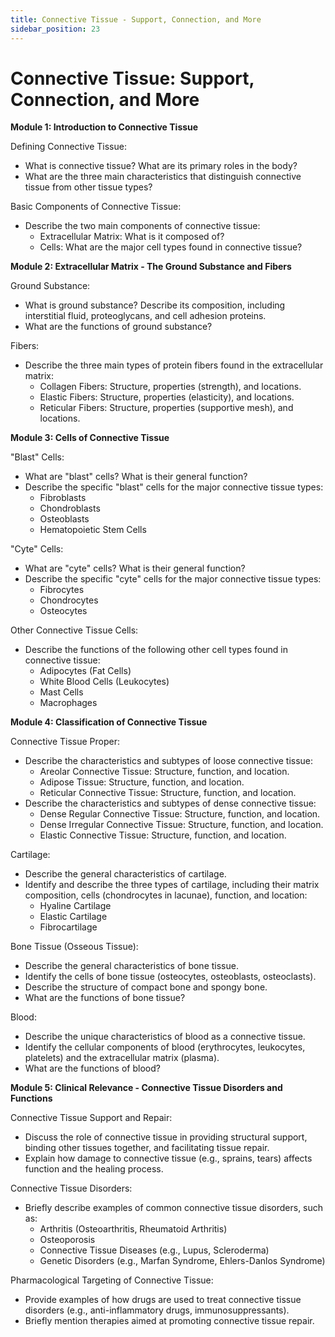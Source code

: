 ```yaml
---
title: Connective Tissue - Support, Connection, and More
sidebar_position: 23
---
```


# Connective Tissue: Support, Connection, and More

**Module 1: Introduction to Connective Tissue**

Defining Connective Tissue:
* What is connective tissue? What are its primary roles in the body?
* What are the three main characteristics that distinguish connective tissue from other tissue types?

Basic Components of Connective Tissue:
* Describe the two main components of connective tissue:
    * Extracellular Matrix: What is it composed of?
    * Cells: What are the major cell types found in connective tissue?

**Module 2: Extracellular Matrix - The Ground Substance and Fibers**

Ground Substance:
* What is ground substance? Describe its composition, including interstitial fluid, proteoglycans, and cell adhesion proteins.
* What are the functions of ground substance?

Fibers:
* Describe the three main types of protein fibers found in the extracellular matrix:
    * Collagen Fibers: Structure, properties (strength), and locations.
    * Elastic Fibers: Structure, properties (elasticity), and locations.
    * Reticular Fibers: Structure, properties (supportive mesh), and locations.

**Module 3: Cells of Connective Tissue**

"Blast" Cells:
* What are "blast" cells? What is their general function?
* Describe the specific "blast" cells for the major connective tissue types:
    * Fibroblasts
    * Chondroblasts
    * Osteoblasts
    * Hematopoietic Stem Cells

"Cyte" Cells:
* What are "cyte" cells? What is their general function?
* Describe the specific "cyte" cells for the major connective tissue types:
    * Fibrocytes
    * Chondrocytes
    * Osteocytes

Other Connective Tissue Cells:
* Describe the functions of the following other cell types found in connective tissue:
    * Adipocytes (Fat Cells)
    * White Blood Cells (Leukocytes)
    * Mast Cells
    * Macrophages

**Module 4: Classification of Connective Tissue**

Connective Tissue Proper:
* Describe the characteristics and subtypes of loose connective tissue:
    * Areolar Connective Tissue: Structure, function, and location.
    * Adipose Tissue: Structure, function, and location.
    * Reticular Connective Tissue: Structure, function, and location.
* Describe the characteristics and subtypes of dense connective tissue:
    * Dense Regular Connective Tissue: Structure, function, and location.
    * Dense Irregular Connective Tissue: Structure, function, and location.
    * Elastic Connective Tissue: Structure, function, and location.

Cartilage:
* Describe the general characteristics of cartilage.
* Identify and describe the three types of cartilage, including their matrix composition, cells (chondrocytes in lacunae), function, and location:
    * Hyaline Cartilage
    * Elastic Cartilage
    * Fibrocartilage

Bone Tissue (Osseous Tissue):
* Describe the general characteristics of bone tissue.
* Identify the cells of bone tissue (osteocytes, osteoblasts, osteoclasts).
* Describe the structure of compact bone and spongy bone.
* What are the functions of bone tissue?

Blood:
* Describe the unique characteristics of blood as a connective tissue.
* Identify the cellular components of blood (erythrocytes, leukocytes, platelets) and the extracellular matrix (plasma).
* What are the functions of blood?

**Module 5: Clinical Relevance - Connective Tissue Disorders and Functions**

Connective Tissue Support and Repair:
* Discuss the role of connective tissue in providing structural support, binding other tissues together, and facilitating tissue repair.
* Explain how damage to connective tissue (e.g., sprains, tears) affects function and the healing process.

Connective Tissue Disorders:
* Briefly describe examples of common connective tissue disorders, such as:
    * Arthritis (Osteoarthritis, Rheumatoid Arthritis)
    * Osteoporosis
    * Connective Tissue Diseases (e.g., Lupus, Scleroderma)
    * Genetic Disorders (e.g., Marfan Syndrome, Ehlers-Danlos Syndrome)

Pharmacological Targeting of Connective Tissue:
* Provide examples of how drugs are used to treat connective tissue disorders (e.g., anti-inflammatory drugs, immunosuppressants).
* Briefly mention therapies aimed at promoting connective tissue repair.